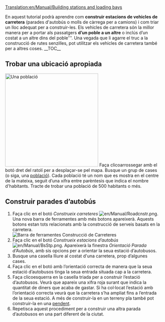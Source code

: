 [[Translation:en/Manual/Building stations and loading bays]]
{{ca/Manual/Tutorial/Tutorial}}

En aquest tutorial podrà aprendre com '''construir estacions de vehicles de carretera''' (parades d'autobús o molls de càrrega per a camions) i com triar un lloc adequat per a construir-les. Els vehicles de carretera són la millor manera per a portar als passatgers '''d’un poble a un altre''' o inclús d’un costat a un altre dins del poble'''. Una vegada que li agarre el truc a la construcció de rutes senzilles, pot utilitzar els vehicles de carretera també per a altres coses.
__TOC__
==Trobar una ubicació apropiada==
[[File:ca/Manual/Tutorial bus 1.png|thumb|300px|left|Una població]]
Faça clicoarrossegar amb el botó dret del ratolí per a desplaçar-se pel mapa. Busque un grup de cases (o siga, una [[ca/Manual/Població|població]]). Cada població té un nom que es mostra en el centre de la mateixa, seguit d’una xifra entre parèntesis que indica el nombre d'habitants. Tracte de trobar una població de 500 habitants o més.<br clear="left" />

==Construir parades d’autobús==
# Faça clic en el botó ''Construeix carreteres'' [[File:en/Manual/Roadcnstr.png]]. Una nova barra de ferramentes amb més botons apareixerà. Aquests botons estan tots relacionats amb la construcció de serveis basats en la carretera.<br/>[[File:ca/Manual/Road construction.png|none|frame|Barra de ferramentes Construcció de Carreteres]]
# Faça clic en el botó ''Construeix estacions d’autobús'' [[File:en/Manual/BsStp.png]]. Apareixerà la finestra ''Orientació Parada d’Autobús'', amb sis opcions per a orientar la seua estació d’autobusos.
# Busque una casella lliure al costat d'una carretera, prop d’algunes cases.
# Faça clic en el botó amb l’orientació correcta de manera que la seua estació d’autobusos tinga la seua entrada situada cap a la carretera.
# Faça clicoesquerra en la casella triada per a construir l’estació d’autobusos. Veurà que apareix una xifra roja surant que indica la quantitat de diners que acaba de gastar. Si ha col·locat l’estació amb l’orientació correcta veurà que la carretera s’ha ampliat fins a l’entrada de la seua estació. A més de construir-la en un terreny pla també pot construir-la en una [[ca/Construir en pendents|pendent]].
#  Repetisca aquest procediment per a construir una altra parada d’autobusos en una part diferent de la ciutat.